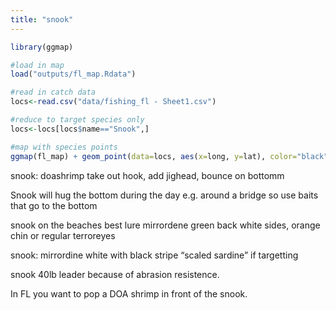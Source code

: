 ```yaml
---
title: "snook"
---
```


```r
library(ggmap)

#load in map
load("outputs/fl_map.Rdata")

#read in catch data
locs<-read.csv("data/fishing_fl - Sheet1.csv")

#reduce to target species only
locs<-locs[locs$name=="Snook",]

#map with species points
ggmap(fl_map) + geom_point(data=locs, aes(x=long, y=lat), color="black", fill="blue", size=2, pch=21 ,alpha=0.5)

```

snook: doashrimp take out hook, add jighead, bounce on bottomm

Snook will hug the bottom during the day e.g. around a bridge so use baits that go to the bottom

snook on the beaches best lure mirrordene green back white sides, orange chin or regular terroreyes

snook: mirrordine white with black stripe "scaled sardine" if targetting

snook 40lb leader because of abrasion resistence.

In FL you want to pop a DOA shrimp in front of the snook.